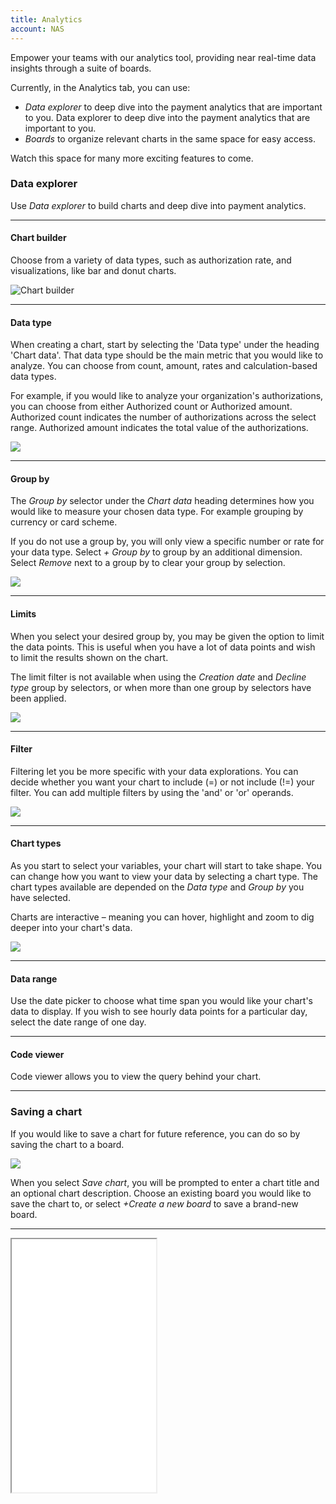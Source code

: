 ```yaml
--- 
title: Analytics
account: NAS
---
```


Empower your teams with our analytics tool, providing near real-time data insights through a suite of boards.

Currently, in the Analytics tab, you can use:

- _Data explorer_ to deep dive into the payment analytics that are important to you. Data explorer to deep dive into the payment analytics that are important to you.
- _Boards_ to organize relevant charts in the same space for easy access.

Watch this space for many more exciting features to come.

### Data explorer

Use _Data explorer_ to build charts and deep dive into payment analytics.

---

#### Chart builder

Choose from a variety of data types, such as authorization rate, and visualizations, like bar and donut charts.

<img src="/NAS/Dashboard/Analytics/chart_builder.png"  alt="Chart builder" />

---

#### Data type

When creating a chart, start by selecting the 'Data type' under the heading 'Chart data'. That data type should be the main metric that you would like to analyze. You can choose from count, amount, rates and calculation-based data types.

For example, if you would like to analyze your organization's authorizations, you can choose from either Authorized count or Authorized amount. Authorized count indicates the number of authorizations across the select range. Authorized amount indicates the total value of the authorizations.

<img src="/NAS/Dashboard/Analytics/chart_data_type.png"  />

---

#### Group by

The _Group by_ selector under the _Chart data_ heading determines how you would like to measure your chosen data type. For example grouping by currency or card scheme.

If you do not use a group by, you will only view a specific number or rate for your data type. Select *+ Group by* to group by an additional dimension. Select *Remove* next to a group by to clear your group by selection. 

<img src="/NAS/Dashboard/Analytics/chart_group_by.png"  />

---

#### Limits

When you select your desired group by, you may be given the option to limit the data points. This is useful when you have a lot of data points and wish to limit the results shown on the chart.

<TipBox variant='note'>

The limit filter is not available when using the _Creation date_ and _Decline type_ group by selectors, or when more than one group by selectors have been applied.

</TipBox>

<img src="/NAS/Dashboard/Analytics/chart_limits.png"  />

---

#### Filter

Filtering let you be more specific with your data explorations. You can decide whether you want your chart to include (=) or not include (!=) your filter. You can add multiple filters by using the 'and' or 'or' operands.

<img src="/NAS/Dashboard/Analytics/filter_charts.png"  />

---

#### Chart types

As you start to select your variables, your chart will start to take shape. You can change how you want to view your data by selecting a chart type. The chart types available are depended on the _Data type_ and _Group by_ you have selected.

Charts are interactive – meaning you can hover, highlight and zoom to dig deeper into your chart's data.

<img src="/NAS/Dashboard/Analytics/chart_types.png"  />

---

#### Data range

Use the date picker to choose what time span you would like your chart's data to display. If you wish to see hourly data points for a particular day, select the date range of one day.

---

#### Code viewer

Code viewer allows you to view the query behind your chart.

---

### Saving a chart

If you would like to save a chart for future reference, you can do so by saving the chart to a board.

<img src="/NAS/Dashboard/Analytics/saving_chart.png"  />

When you select *Save chart*, you will be prompted to enter a chart title and an optional chart description. Choose an existing board you would like to save the chart to, or select _+Create a new board_ to save a brand-new board.

---

<Box horizontal="sm" align="center">
  <Iframe
    src="/docs/four/NAS/Dashboard/Analytics/save_chart_example.png"
    height='405'
    width='231'
  />
</Box>

---

### Boards

Boards are used to organize relevant charts in the same space for easy access. Create multiple boards to organize your charts and keep track of the metrics most important to you and your team members.

---

#### My boards and shared boards

Boards can either be private for only you to see in your 'My boards' list, or shared for other members in your organization to view. This is set when you first create your board, but can also be changed at any time from your board's settings. When you make a board shared, the board will be available to access for users from within your entity.

<TipBox>

Making boards shared is a useful way to ensure that work is not duplicated across your team by letting other users have access to your board.

</TipBox>

---

#### Preset boards

The Preset boards tab displays a list of example boards created by <ExternalLink href="https://www.checkout.com/" target="_blank">Checkout.com</ExternalLink>, available to all users. Use these preset boards as inspiration to create your own, or to provide quick insight into your payments data without having to create a board yourself.

---

#### Create new board

You can create a new board by either selecting a template or a blank board from the boards page. A board template is a board containing pre-made charts. After selecting a template, as with a blank board, you will then be able to adjust the board as you wish by editing, adding or deleting charts. A template provides a great starting point to create a board to suit your analytics needs.

<img src="/NAS/Dashboard/Analytics/create_new_board.png"  />

You must enter a board title and decide whether you want your board to be shared or private before saving. These settings can be edited at any time in your board settings.

<Box horizontal="sm" align="center">
  <Iframe
    src="/docs/four/NAS/Dashboard/Analytics/create_new_board_example.png"
    height='400'
    width='271'
  />
</Box>

---

#### Add widgets to your boards

When you have created a new board, you will need to add charts to start analyzing payments data.

<img src="/NAS/Dashboard/Analytics/add_widgets.png"  />

---

#### Add a chart

Adding a chart to your board can be done in two ways:

1. After creating a chart in *Data explorer* and selecting *Save chart*.
2. Directly from the board by selecting *+ New widget / + New chart*.

When adding a chart directly from your board, you will be navigated through the Chart builder, just as you have seen in the Data explorer. When adding a chart directly from your board, you will be navigated through the 'Chart builder', just as you have seen in the 'Data explorer'.

---

#### Add a tile separator

A tile separator is a customizable text box widget, which enables you to organize your board. The example below shows the use of a tile separator Acceptance rate, which groups charts related to acceptance rates metrics.

<img src="/NAS/Dashboard/Analytics/add_a_tile_separator.png"  />

---

#### Edit widgets

---

#### Edit chart data

Editing a chart can be done by hovering and selecting the setting's icon on the chart you wish to edit. From here, you will be able to edit the chart data, title and description, and delete the chart.

<img src="/NAS/Dashboard/Analytics/edit_chart_data.png"  />

---

#### Edit a widget's size

You can adjust the size of a widget by using the toggle in the bottom of the right-hand corner of your widget. Drag this until the widget is the size you like.

---

#### Move widgets

Move a widget by selecting the title of the widget and dragging it to the desired area of your board. Your widget's new position will be automatically saved when it has been moved.

---

#### Edit boards

Editing a board can be done by selecting the setting's icon next to the date range selector. From here, you will be able to edit the board information and delete the board.

<img src="/NAS/Dashboard/Analytics/edit_boards.png"  />

<TipBox variant='note'>

You can switch between your client entities to see the data in the board reflect your chosen entity's data.

</TipBox>
